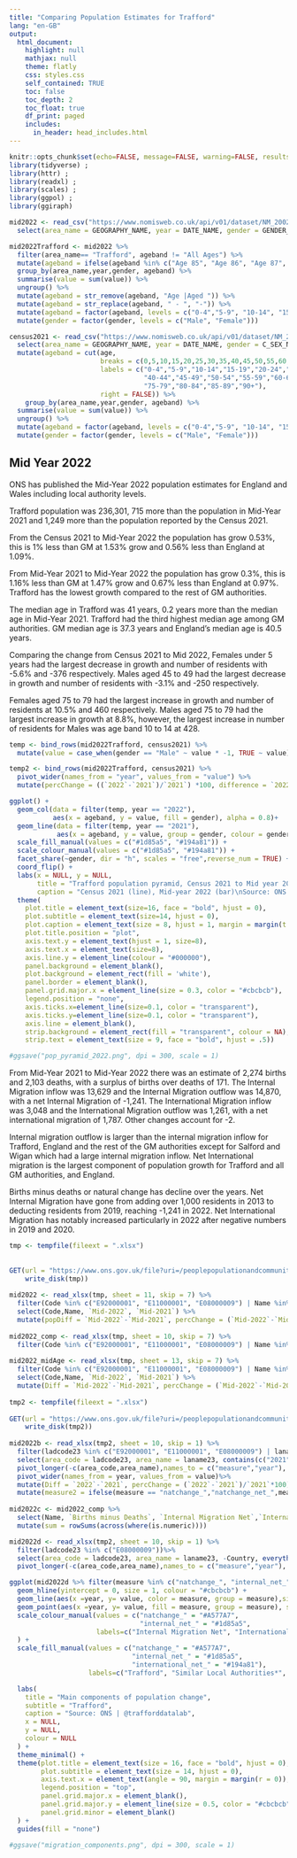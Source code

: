 ```yaml
---
title: "Comparing Population Estimates for Trafford"
lang: "en-GB"
output:
  html_document:
    highlight: null
    mathjax: null
    theme: flatly
    css: styles.css
    self_contained: TRUE
    toc: false
    toc_depth: 2
    toc_float: true
    df_print: paged
    includes:
      in_header: head_includes.html
---
```



<main>
```r
knitr::opts_chunk$set(echo=FALSE, message=FALSE, warning=FALSE, results=FALSE)
library(tidyverse) ;
library(httr) ; 
library(readxl) ;
library(scales) ;
library(ggpol) ;
library(ggiraph)

```

```r

mid2022 <- read_csv("https://www.nomisweb.co.uk/api/v01/dataset/NM_2002_1.data.csv?geography=1853882369,1807745054,2092957699&date=latest&gender=1,2&c_age=200,1,3...18,186...191&measures=20100") %>%
  select(area_name = GEOGRAPHY_NAME, year = DATE_NAME, gender = GENDER_NAME, ageband = C_AGE_NAME, value = OBS_VALUE)

mid2022Trafford <- mid2022 %>%
  filter(area_name== "Trafford", ageband != "All Ages") %>%
  mutate(ageband = ifelse(ageband %in% c("Age 85", "Age 86", "Age 87", "Age 88", "Age 89"), "Aged 85-89", ageband)) %>%
  group_by(area_name,year,gender, ageband) %>%
  summarise(value = sum(value)) %>%
  ungroup() %>%
  mutate(ageband = str_remove(ageband, "Age |Aged ")) %>%
  mutate(ageband = str_replace(ageband, " - ", "-")) %>%
  mutate(ageband = factor(ageband, levels = c("0-4","5-9", "10-14", "15-19", "20-24", "25-29", "30-34","35-39","40-44","45-49","50-54","55-59","60-64","65-69","70-74","75-79","80-84","85-89","90+"))) %>%
  mutate(gender = factor(gender, levels = c("Male", "Female")))

census2021 <- read_csv("https://www.nomisweb.co.uk/api/v01/dataset/NM_2029_1.data.csv?date=latest&geography=1778385132&c_sex=1,2&c2021_age_92=1...91&measures=20100") %>%
  select(area_name = GEOGRAPHY_NAME, year = DATE_NAME, gender = C_SEX_NAME, age = C2021_AGE_92_SORTORDER, value = OBS_VALUE) %>%
  mutate(ageband = cut(age,
                       breaks = c(0,5,10,15,20,25,30,35,40,45,50,55,60,65,70,75,80,85,90,120),
                       labels = c("0-4","5-9","10-14","15-19","20-24","25-29","30-34","35-39",
                                  "40-44","45-49","50-54","55-59","60-64","65-69","70-74",
                                  "75-79","80-84","85-89","90+"),
                       right = FALSE)) %>%
    group_by(area_name,year,gender, ageband) %>%
  summarise(value = sum(value)) %>%
  ungroup() %>%
  mutate(ageband = factor(ageband, levels = c("0-4","5-9", "10-14", "15-19", "20-24", "25-29", "30-34","35-39","40-44","45-49","50-54","55-59","60-64","65-69","70-74","75-79","80-84","85-89","90+"))) %>%
  mutate(gender = factor(gender, levels = c("Male", "Female")))

```


## Mid Year 2022

</b>

<p>ONS has published the Mid-Year 2022 population estimates for England and Wales including local authority levels.</p>

<p>Trafford population was 236,301, 715 more than the population in Mid-Year 2021 and 1,249 more than the population reported by the Census 2021.</p>

<p>From the Census 2021 to Mid-Year 2022 the population has grow 0.53%, this is 1% less than GM at 1.53% grow and 0.56% less than England at 1.09%.</p>

<p>From Mid-Year 2021 to Mid-Year 2022 the population has grow 0.3%, this is 1.16% less than GM at 1.47% grow and 0.67% less than England at 0.97%. Trafford has the lowest growth compared to the rest of GM authorities.</p>

<p>The median age in Trafford was 41 years, 0.2 years more than the median age in Mid-Year 2021. Trafford had the third highest median age among GM authorities. GM median age is 37.3 years and England’s median age is 40.5 years.</p>

<p>Comparing the change from Census 2021 to Mid 2022, Females under 5 years had the largest decrease in growth and number of residents with -5.6% and -376 respectively. Males aged 45 to 49 had the largest decrease in growth and number of residents with -3.1% and -250 respectively.</p>

<p>Females aged 75 to 79 had the largest increase in growth and number of residents at 10.5% and 460 respectively. Males aged 75 to 79 had the largest increase in growth at 8.8%, however, the largest increase in number of residents for Males was age band 10 to 14 at 428.</p>

<div class = "row">
<div class = "col-md-2">
</div>
<div class = "col-md-8">
```r

temp <- bind_rows(mid2022Trafford, census2021) %>%
  mutate(value = case_when(gender == "Male" ~ value * -1, TRUE ~ value))

temp2 <- bind_rows(mid2022Trafford, census2021) %>%
  pivot_wider(names_from = "year", values_from = "value") %>%
  mutate(percChange = ((`2022`-`2021`)/`2021`) *100, difference = `2022`-`2021`)

ggplot() +
  geom_col(data = filter(temp, year == "2022"), 
           aes(x = ageband, y = value, fill = gender), alpha = 0.8)+ 
  geom_line(data = filter(temp, year == "2021"), 
            aes(x = ageband, y = value, group = gender, colour = gender), stat = "identity", size = 1) +
  scale_fill_manual(values = c("#1d85a5", "#194a81")) +
  scale_colour_manual(values = c("#1d85a5", "#194a81")) +
  facet_share(~gender, dir = "h", scales = "free",reverse_num = TRUE) +
  coord_flip() +
  labs(x = NULL, y = NULL, 
       title = "Trafford population pyramid, Census 2021 to Mid year 2022",
       caption = "Census 2021 (line), Mid-year 2022 (bar)\nSource: ONS | @traffordDataLab") +
  theme(
    plot.title = element_text(size=16, face = "bold", hjust = 0),
    plot.subtitle = element_text(size=14, hjust = 0),
    plot.caption = element_text(size = 8, hjust = 1, margin = margin(t = 15)),
    plot.title.position = "plot",
    axis.text.y = element_text(hjust = 1, size=8),
    axis.text.x = element_text(size=8),
    axis.line.y = element_line(colour = "#000000"),
    panel.background = element_blank(),
    plot.background = element_rect(fill = 'white'),
    panel.border = element_blank(),
    panel.grid.major.x = element_line(size = 0.3, color = "#cbcbcb"),
    legend.position = "none",
    axis.ticks.x=element_line(size=0.1, color = "transparent"),
    axis.ticks.y=element_line(size=0.1, color = "transparent"),
    axis.line = element_blank(),
    strip.background = element_rect(fill = "transparent", colour = NA),
    strip.text = element_text(size = 9, face = "bold", hjust = .5))

#ggsave("pop_pyramid_2022.png", dpi = 300, scale = 1)

```
</div>
<div class = "col-md-2">
</div>
</div>

<p>From Mid-Year 2021 to Mid-Year 2022 there was an estimate of 2,274 births and 2,103 deaths, with a surplus of births over deaths of 171. The Internal Migration inflow was 13,629 and the Internal Migration outflow was 14,870, with a net Internal Migration of -1,241. The International Migration inflow was 3,048 and the International Migration outflow was 1,261, with a net international migration of 1,787. Other changes account for -2.</p>

<p>Internal migration outflow is larger than the internal migration inflow for Trafford, England and the rest of the GM authorities except for Salford and Wigan which had a large internal migration inflow. Net International migration is the largest component of population growth for Trafford and all GM authorities, and England.</p>

<p>Births minus deaths or natural change has decline over the years. Net Internal Migration have gone from adding over 1,000 residents in 2013 to deducting residents from 2019, reaching -1,241 in 2022. Net International Migration has notably increased particularly in 2022 after negative numbers in 2019 and 2020.</p>

```r

tmp <- tempfile(fileext = ".xlsx")
 
 
GET(url = "https://www.ons.gov.uk/file?uri=/peoplepopulationandcommunity/populationandmigration/populationestimates/datasets/estimatesofthepopulationforenglandandwales/mid20222023localauthorityboundaires/mye22tablesew2023geogs.xlsx",
    write_disk(tmp))
 
mid2022 <- read_xlsx(tmp, sheet = 11, skip = 7) %>%
  filter(Code %in% c("E92000001", "E11000001", "E08000009") | Name %in% c("Bolton","Bury","Manchester","Oldham","Rochdale","Salford","Stockport","Tameside","Trafford","Wigan")) %>%
  select(Code,Name, `Mid-2022`, `Mid-2021`) %>%
  mutate(popDiff = `Mid-2022`-`Mid-2021`, percChange = (`Mid-2022`-`Mid-2021`)/`Mid-2021`*100)
 
mid2022_comp <- read_xlsx(tmp, sheet = 10, skip = 7) %>%
  filter(Code %in% c("E92000001", "E11000001", "E08000009") | Name %in% c("Bolton","Bury","Manchester","Oldham","Rochdale","Salford","Stockport","Tameside","Trafford","Wigan"))
 
mid2022_midAge <- read_xlsx(tmp, sheet = 13, skip = 7) %>%
  filter(Code %in% c("E92000001", "E11000001", "E08000009") | Name %in% c("Bolton","Bury","Manchester","Oldham","Rochdale","Salford","Stockport","Tameside","Trafford","Wigan")) %>%
  select(Code,Name, `Mid-2022`, `Mid-2021`) %>%
  mutate(Diff = `Mid-2022`-`Mid-2021`, percChange = (`Mid-2022`-`Mid-2021`)/`Mid-2021`*100)
 
tmp2 <- tempfile(fileext = ".xlsx")
 
GET(url = "https://www.ons.gov.uk/file?uri=/peoplepopulationandcommunity/populationandmigration/populationestimates/datasets/estimatesofthepopulationforenglandandwales/mid2011tomid2022detailedtimeseries/myebtablesenglandwales20112022v2.xlsx",
    write_disk(tmp2))
 
mid2022b <- read_xlsx(tmp2, sheet = 10, skip = 1) %>%
  filter(ladcode23 %in% c("E92000001", "E11000001", "E08000009") | laname23 %in% c("Bolton","Bury","Manchester","Oldham","Rochdale","Salford","Stockport","Tameside","Trafford","Wigan"))%>%
  select(area_code = ladcode23, area_name = laname23, contains(c("2021","2022"))) %>%
  pivot_longer(-c(area_code,area_name),names_to = c("measure","year"), names_sep = -4) %>%
  pivot_wider(names_from = year, values_from = value)%>%
  mutate(Diff = `2022`-`2021`, percChange = (`2022`-`2021`)/`2021`*100) %>%
  mutate(measure2 = ifelse(measure == "natchange_","natchange_net_",measure))
 
mid2022c <- mid2022_comp %>%
  select(Name, `Births minus Deaths`, `Internal Migration Net`,`International Migration Net`, Other ) %>%
  mutate(sum = rowSums(across(where(is.numeric))))

mid2022d <- read_xlsx(tmp2, sheet = 10, skip = 1) %>%
  filter(ladcode23 %in% c("E08000009"))%>%
  select(area_code = ladcode23, area_name = laname23, -Country, everything(), -Country) %>%
  pivot_longer(-c(area_code,area_name),names_to = c("measure","year"), names_sep = -4) 
```

<div class = "row">
<div class = "col-md-2">
</div>
<div class = "col-md-8">
```r

ggplot(mid2022d %>% filter(measure %in% c("natchange_", "internal_net_", "international_net_"))) +
  geom_hline(yintercept = 0, size = 1, colour = "#cbcbcb") +
  geom_line(aes(x =year, y= value, color = measure, group = measure),size = 1) +
  geom_point(aes(x =year, y= value, fill = measure, group = measure), shape = 21, color = "transparent", size = 2) +
  scale_colour_manual(values = c("natchange_" = "#A577A7",
                                 "internal_net_" = "#1d85a5",                                  "international_net_" = "#194a81"),
                      labels=c("Internal Migration Net", "International Migration Net", "Briths minus Deaths")
  ) +
  scale_fill_manual(values = c("natchange_" = "#A577A7", 
                               "internal_net_" = "#1d85a5", 
                               "international_net_" = "#194a81"),
                    labels=c("Trafford", "Similar Local Authorities*", "England")) +

  labs(
    title = "Main components of population change",
    subtitle = "Trafford",
    caption = "Source: ONS | @trafforddatalab",
    x = NULL,
    y = NULL,
    colour = NULL
  ) +
  theme_minimal() +
  theme(plot.title = element_text(size = 16, face = "bold", hjust = 0),
        plot.subtitle = element_text(size = 14, hjust = 0),
        axis.text.x = element_text(angle = 90, margin = margin(r = 0)),
        legend.position = "top",
        panel.grid.major.x = element_blank(),
        panel.grid.major.y = element_line(size = 0.5, color = "#cbcbcb"), 
        panel.grid.minor = element_blank()
  ) +
  guides(fill = "none")

#ggsave("migration_components.png", dpi = 300, scale = 1)

```
</div>
<div class = "col-md-2">
</div>
</div>

